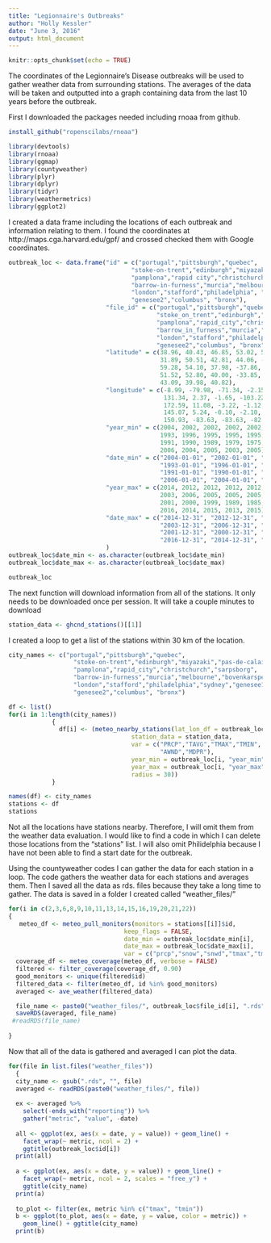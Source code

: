 ```yaml
---
title: "Legionnaire's Outbreaks"
author: "Holly Kessler"
date: "June 3, 2016"
output: html_document
---
```


```r
knitr::opts_chunk$set(echo = TRUE)
```

The coordinates of the Legionnaire's Disease outbreaks will be used to gather weather data from surrounding stations. The averages of the data will be taken and outputted into a graph containing data from the last 10 years before the outbreak. 

First I downloaded the packages needed including rnoaa from github.

```r
install_github("ropenscilabs/rnoaa")
```
```r
library(devtools)
library(rnoaa)
library(ggmap)
library(countyweather)
library(plyr)
library(dplyr)
library(tidyr)
library(weathermetrics)
library(ggplot2)

```

I created a data frame including the locations of each outbreak and information relating to them. I found the coordinates at http://maps.cga.harvard.edu/gpf/ and crossed checked them with Google coordinates. 

```r

outbreak_loc <- data.frame("id" = c("portugal","pittsburgh","quebec",
                                  "stoke-on-trent","edinburgh","miyazaki","pas-de-calais",
                                  "pamplona","rapid city","christchurch","sarpsborg",
                                  "barrow-in-furness","murcia","melbourne","bovenkarspel",
                                  "london","stafford","philadelphia", "sydney","genesee1",
                                  "genesee2","columbus", "bronx"),
                           "file_id" = c("portugal","pittsburgh","quebec",
                                         "stoke_on_trent","edinburgh","miyazaki","pas_de_calais",
                                         "pamplona","rapid_city","christchurch","sarpsborg",
                                         "barrow_in_furness","murcia","melbourne","bovenkarspel",
                                         "london","stafford","philadelphia","sydney","genesee1",
                                         "genesee2","columbus", "bronx"),
                           "latitude" = c(38.96, 40.43, 46.85, 53.02, 55.94,
                                          31.89, 50.51, 42.81, 44.06, -43.51,
                                          59.28, 54.10, 37.98, -37.86, 52.7,
                                          51.52, 52.80, 40.00, -33.85, 43.09,
                                          43.09, 39.98, 40.82),
                           "longitude" = c(-8.99, -79.98, -71.34, -2.15, -3.20,
                                           131.34, 2.37, -1.65, -103.22,
                                           172.59, 11.08, -3.22, -1.12,
                                           145.07, 5.24, -0.10, -2.10, -75.11,
                                           150.93, -83.63, -83.63, -82.99, -73.92),
                           "year_min" = c(2004, 2002, 2002, 2002, 2002, 1992, 
                                          1993, 1996, 1995, 1995, 1995, 1992, 
                                          1991, 1990, 1989, 1979, 1975, 1966,
                                          2006, 2004, 2005, 2003, 2005),
                           "date_min" = c("2004-01-01", "2002-01-01", "2002-01-01", "2002-01-01", "2002-01-01", "1992-01-01", 
                                          "1993-01-01", "1996-01-01", "1995-01-01", "1995-01-01", "1995-01-01", "1992-01-01", 
                                          "1991-01-01", "1990-01-01", "1989-01-01", "1979-01-01", "1975-01-01", "1966-01-01",
                                          "2006-01-01", "2004-01-01", "2005-01-01", "2003-01-01", "2005-01-01"),
                           "year_max" = c(2014, 2012, 2012, 2012, 2012, 2002,
                                          2003, 2006, 2005, 2005, 2005, 2002,
                                          2001, 2000, 1999, 1989, 1985, 1976,
                                          2016, 2014, 2015, 2013, 2015),
                           "date_max" = c("2014-12-31", "2012-12-31", "2012-12-31", "2012-12-31", "2012-12-31", "2002-12-31",
                                          "2003-12-31", "2006-12-31", "2005-12-31", "2005-12-31", "2005-12-31", "2002-12-31",
                                          "2001-12-31", "2000-12-31", "1999-12-31", "1989-12-31", "1985-12-31", "1976-12-31",
                                          "2016-12-31", "2014-12-31", "2015-12-31", "2013-12-31", "2015-12-31")
                           )
outbreak_loc$date_min <- as.character(outbreak_loc$date_min)
outbreak_loc$date_max <- as.character(outbreak_loc$date_max)

outbreak_loc

```

The next function will download information from all of the stations. It only needs to be downloaded once per session. It will take a couple minutes to download

```r
station_data <- ghcnd_stations()[[1]]
```

I created a loop to get a list of the stations within 30 km of the location.
```r
city_names <- c("portugal","pittsburgh","quebec",
                  "stoke-on-trent","edinburgh","miyazaki","pas-de-calais",
                  "pamplona","rapid_city","christchurch","sarpsborg",
                  "barrow-in-furness","murcia","melbourne","bovenkarspel",
                  "london","stafford","philadelphia","sydney","genesee1",
                  "genesee2","columbus", "bronx")

df <- list()
for(i in 1:length(city_names))
            {
              df[i] <- (meteo_nearby_stations(lat_lon_df = outbreak_loc[i,],
                                  station_data = station_data,
                                  var = c("PRCP","TAVG","TMAX","TMIN",
                                          "AWND","MDPR"),
                                  year_min = outbreak_loc[i, "year_min"],
                                  year_max = outbreak_loc[i, "year_max"],
                                  radius = 30))
            }

names(df) <- city_names
stations <- df
stations
```

Not all the locations have stations nearby. Therefore, I will omit them from the weather data evaluation. I would like to find a code in which I can delete those locations from the "stations" list. I will also omit Philidelphia because I have not been able to find a start date for the outbreak. 

Using the countyweather codes I can gather the data for each station in a loop. The code gathers the weather data for each stations and averages them. Then I saved all the data as rds. files because they take a long time to gather. The data is saved in a folder I created called "weather_files/"

```r
for(i in c(2,3,6,8,9,10,11,13,14,15,16,19,20,21,22))
{
   meteo_df <- meteo_pull_monitors(monitors = stations[[i]]$id,
                                keep_flags = FALSE,
                                date_min = outbreak_loc$date_min[i],
                                date_max = outbreak_loc$date_max[i],
                                var = c("prcp","snow","snwd","tmax","tmin","tavg"))
  coverage_df <- meteo_coverage(meteo_df, verbose = FALSE)
  filtered <- filter_coverage(coverage_df, 0.90)
  good_monitors <- unique(filtered$id)
  filtered_data <- filter(meteo_df, id %in% good_monitors)
  averaged <- ave_weather(filtered_data)

  file_name <- paste0("weather_files/", outbreak_loc$file_id[i], ".rds")
  saveRDS(averaged, file_name)
 #readRDS(file_name)
  
}

```

Now that all of the data is gathered and averaged I can plot the data.

```r

for(file in list.files("weather_files"))
  {
  city_name <- gsub(".rds", "", file)
  averaged <- readRDS(paste0("weather_files/", file))
  
  ex <- averaged %>%
    select(-ends_with("reporting")) %>%
    gather("metric", "value", -date)
  
  all <- ggplot(ex, aes(x = date, y = value)) + geom_line() +
    facet_wrap(~ metric, ncol = 2) + 
    ggtitle(outbreak_loc$id[i])
  print(all)
  
  a <- ggplot(ex, aes(x = date, y = value)) + geom_line() +
    facet_wrap(~ metric, ncol = 2, scales = "free_y") + 
    ggtitle(city_name)
  print(a)
  
  to_plot <- filter(ex, metric %in% c("tmax", "tmin"))
  b <- ggplot(to_plot, aes(x = date, y = value, color = metric)) + 
    geom_line() + ggtitle(city_name)
  print(b)  

```


